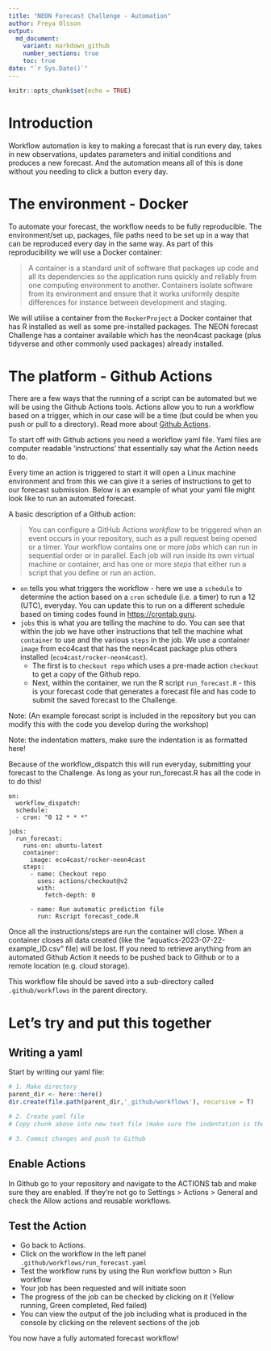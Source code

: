 ```yaml
---
title: "NEON Forecast Challenge - Automation"
author: Freya Olsson
output: 
  md_document: 
    variant: markdown_github
    number_sections: true
    toc: true
date: "`r Sys.Date()`"
---
```


```r
knitr::opts_chunk$set(echo = TRUE)
```

# Introduction

Workflow automation is key to making a forecast that is run every day, takes in new observations, updates parameters and initial conditions and produces a new forecast. And the automation means all of this is done without you needing to click a button every day.

# The environment - Docker

To automate your forecast, the workflow needs to be fully reproducible. The environment/set up, packages, file paths need to be set up in a way that can be reproduced every day in the same way. As part of this reproducibility we will use a Docker container:

> A container is a standard unit of software that packages up code and all its dependencies so the application runs quickly and reliably from one computing environment to another. Containers isolate software from its environment and ensure that it works uniformly despite differences for instance between development and staging.

We will utilise a container from the `RockerProject` a Docker container that has R installed as well as some pre-installed packages. The NEON forecast Challenge has a container available which has the neon4cast package (plus tidyverse and other commonly used packages) already installed.

# The platform - Github Actions

There are a few ways that the running of a script can be automated but we will be using the Github Actions tools. Actions allow you to run a workflow based on a trigger, which in our case will be a time (but could be when you push or pull to a directory). Read more about [Github Actions](https://docs.github.com/en/actions/learn-github-actions/understanding-github-actions).

To start off with Github actions you need a workflow yaml file. Yaml files are computer readable 'instructions' that essentially say what the Action needs to do.

Every time an action is triggered to start it will open a Linux machine environment and from this we can give it a series of instructions to get to our forecast submission. Below is an example of what your yaml file might look like to run an automated forecast.

A basic description of a Github action:

> You can configure a GitHub Actions *workflow* to be triggered when an event occurs in your repository, such as a pull request being opened or a timer. Your workflow contains one or more *jobs* which can run in sequential order or in parallel. Each job will run inside its own virtual machine or container, and has one or more *steps* that either run a script that you define or run an action.

-   `on` tells you what triggers the workflow - here we use a `schedule` to determine the action based on a `cron` schedule (i.e. a timer) to run a 12 (UTC), everyday. You can update this to run on a different schedule based on timing codes found in <https://crontab.guru>.
-   `jobs` this is what you are telling the machine to do. You can see that within the job we have other instructions that tell the machine what `container` to use and the various `steps` in the job. We use a container `image` from eco4cast that has the neon4cast package plus others installed (`eco4cast/rocker-neon4cast`).
    -   The first is to `checkout repo` which uses a pre-made action `checkout` to get a copy of the Github repo.
    -   Next, within the container, we run the R script `run_forecast.R` - this is your forecast code that generates a forecast file and has code to submit the saved forecast to the Challenge.

Note: (An example forecast script is included in the repository but you can modify this with the code you develop during the workshop)

Note: the indentation matters, make sure the indentation is as formatted here!

Because of the workflow_dispatch this will run everyday, submitting your forecast to the Challenge. As long as your run_forecast.R has all the code in to do this!

```         
on:
  workflow_dispatch:
  schedule:
  - cron: "0 12 * * *"

jobs:
  run_forecast:
    runs-on: ubuntu-latest
    container:
      image: eco4cast/rocker-neon4cast
    steps:
      - name: Checkout repo
        uses: actions/checkout@v2
        with:
          fetch-depth: 0
          
      - name: Run automatic prediction file
        run: Rscript forecast_code.R 
```

Once all the instructions/steps are run the container will close. When a container closes all data created (like the "aquatics-2023-07-22-example_ID.csv" file) will be lost. If you need to retrieve anything from an automated Github Action it needs to be pushed back to Github or to a remote location (e.g. cloud storage).

This workflow file should be saved into a sub-directory called `.github/workflows` in the parent directory.

# Let's try and put this together

## Writing a yaml

Start by writing our yaml file:

```r
# 1. Make directory
parent_dir <- here::here()
dir.create(file.path(parent_dir,'_github/workflows'), recursive = T)

# 2. Create yaml file
# Copy chunk above into new text file (make sure the indentation is the same) and save into the .github/workflows directory

# 3. Commit changes and push to Github
```

## Enable Actions

In Github go to your repository and navigate to the ACTIONS tab and make sure they are enabled. If they're not go to Settings \> Actions \> General and check the Allow actions and reusable workflows.

## Test the Action

-   Go back to Actions.
-   Click on the workflow in the left panel `.github/workflows/run_forecast.yaml`
-   Test the workflow runs by using the Run workflow button \> Run workflow
-   Your job has been requested and will initiate soon
-   The progress of the job can be checked by clicking on it (Yellow running, Green completed, Red failed)
-   You can view the output of the job including what is produced in the console by clicking on the relevent sections of the job

You now have a fully automated forecast workflow!
